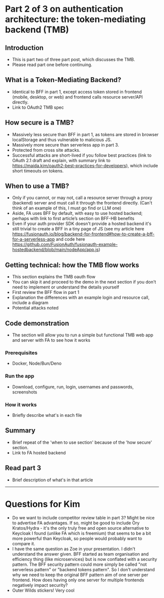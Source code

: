 # Part 2 of 3 on authentication architecture: the token-mediating backend (TMB)

## Introduction

- This is part two of three part post, which discusses the TMB.
- Please read part one before continuing.

## What is a Token-Mediating Backend?
- Identical to BFF in part 1, except access token stored in frontend (mobile, desktop, or web) and frontend calls resource server/API directly.
- Link to OAuth2 TMB spec

## How secure is a TMB?
- Massively less secure than BFF in part 1, as tokens are stored in browser localStorage and thus vulnerable to malicious JS.
- Massively more secure than serverless app in part 3.
- Protected from cross site attacks.
- Successful attacks are short-lived if you follow best practices (link to OAuth 2.1 draft and explain, with summary link to https://maida.kim/oauth2-best-practices-for-developers), which include short timeouts on tokens.

## When to use a TMB?
- Only if you cannot, or may not, call a resource server through a proxy (backend) server and must call it through the frontend directly. (Can't think of an example of this, I must go find or LLM one)
- Aside, FA uses BFF by default, with easy to use hosted backend; perhaps with link to first article’s section on BFF-HB benefits
- Even if your auth provider SDK doesn't provide a hosted backend it's still trivial to create a BFF in a tiny page of JS (see my article here https://fusionauth.io/blog/backend-for-frontend#how-to-create-a-bff-for-a-serverless-app and code here https://github.com/FusionAuth/fusionauth-example-hostedbackend/blob/main/nodeApp/app.js)

## Getting technical: how the TMB flow works
- This section explains the TMB oauth flow
- You can skip it and proceed to the demo in the next section if you don't need to implement or understand the details yourself
- First review the BFF flow in part 1
- Explanation the differences with an example login and resource call, include a diagram
- Potential attacks noted

## Code demonstration
- The section will allow you to run a simple but functional TMB web app and server with FA to see how it works
### Prerequisites
- Docker, Node/Bun/Deno
### Run the app
- Download, configure, run, login, usernames and passwords, screenshots
### How it works
- Briefly describe what's in each file

## Summary
- Brief repeat of the 'when to use section' because of the 'how secure' section.
- Link to FA hosted backend

## Read part 3
- Brief description of what's in that article

---

# Questions for Kim
- Do we want to include competitor review table in part 3? Might be nice to advertise FA advantages. If so, might be good to include Ory Kratos/Hydra - it's the only truly free and open source alternative to Keycloak I found (unlike FA which is freemium) that seems to be a bit more powerful than Keycloak, so people would probably want to compare it.
- I have the same question as Zoe in your presentation. I didn't understand the answer given. BFF started as team organisation and efficiency thing (like microservices) but is now conflated with a security pattern. The BFF security pattern could more simply be called "not serverless pattern" or "backend tokens pattern". So I don't understand why we need to keep the original BFF pattern aim of one server per frontend. How does having only one server for multiple frontends negatively impact security?
- Outer Wilds stickers! Very cool